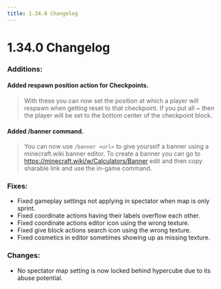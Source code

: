 ```yaml
---
title: 1.34.0 Changelog
---
```


# 1.34.0 Changelog

### Additions:

#### Added respawn position action for Checkpoints.
> With these you can now set the position at which a player will respawn when getting reset to that checkpoint. 
> If you put all ~ then the player will be set to the bottom center of the checkpoint block.

#### Added /banner command.
> You can now use `/banner <url>` to give yourself a banner using a minecraft.wiki banner editor.
> To create a banner you can go to https://minecraft.wiki/w/Calculators/Banner edit and then copy sharable link and use the in-game command.

### Fixes:

- Fixed gameplay settings not applying in spectator when map is only sprint.
- Fixed coordinate actions having their labels overflow each other.
- Fixed coordinate actions editor icon using the wrong texture.
- Fixed give block actions search icon using the wrong texture.
- Fixed cosmetics in editor sometimes showing up as missing texture.

### Changes:

- No spectator map setting is now locked behind hypercube due to its abuse potential.